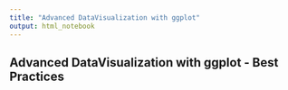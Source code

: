 ```yaml
---
title: "Advanced DataVisualization with ggplot"
output: html_notebook
---
```


## Advanced DataVisualization with ggplot - Best Practices